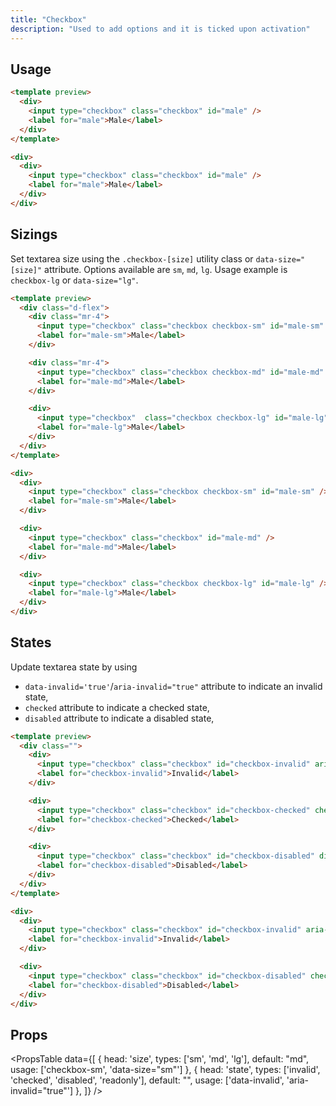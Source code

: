 ```yaml
---
title: "Checkbox"
description: "Used to add options and it is ticked upon activation"
---
```


## Usage

```html
<template preview>
  <div>
    <input type="checkbox" class="checkbox" id="male" />
    <label for="male">Male</label>
  </div>
</template>

<div>
  <div>
    <input type="checkbox" class="checkbox" id="male" />
    <label for="male">Male</label>
  </div>
</div>
```

## Sizings
Set textarea size using the `.checkbox-[size]` utility class or `data-size="[size]"` attribute. Options available are `sm`, `md`, `lg`. Usage example is `checkbox-lg` or `data-size="lg"`.

```html
<template preview>
  <div class="d-flex">
    <div class="mr-4">
      <input type="checkbox" class="checkbox checkbox-sm" id="male-sm" />
      <label for="male-sm">Male</label>
    </div>

    <div class="mr-4">
      <input type="checkbox" class="checkbox checkbox-md" id="male-md" />
      <label for="male-md">Male</label>
    </div>

    <div>
      <input type="checkbox"  class="checkbox checkbox-lg" id="male-lg" />
      <label for="male-lg">Male</label>
    </div>
  </div>
</template>

<div>
  <div>
    <input type="checkbox" class="checkbox checkbox-sm" id="male-sm" />
    <label for="male-sm">Male</label>
  </div>

  <div>
    <input type="checkbox" class="checkbox" id="male-md" />
    <label for="male-md">Male</label>
  </div>

  <div>
    <input type="checkbox" class="checkbox checkbox-lg" id="male-lg" />
    <label for="male-lg">Male</label>
  </div>
</div>
```

## States
Update textarea state by using 
 - `data-invalid='true'`/`aria-invalid="true"` attribute to indicate an invalid state, 
 - `checked` attribute to indicate a checked state,
 - `disabled` attribute to indicate a disabled state,

```html
<template preview>
  <div class="">
    <div>
      <input type="checkbox" class="checkbox" id="checkbox-invalid" aria-invalid="true" />
      <label for="checkbox-invalid">Invalid</label>
    </div>

    <div>
      <input type="checkbox" class="checkbox" id="checkbox-checked" checked />
      <label for="checkbox-checked">Checked</label>
    </div>

    <div>
      <input type="checkbox" class="checkbox" id="checkbox-disabled" disabled />
      <label for="checkbox-disabled">Disabled</label>
    </div>
  </div>
</template>

<div>
  <div>
    <input type="checkbox" class="checkbox" id="checkbox-invalid" aria-invalid="true" />
    <label for="checkbox-invalid">Invalid</label>
  </div>

  <div>
    <input type="checkbox" class="checkbox" id="checkbox-disabled" checked disabled />
    <label for="checkbox-disabled">Disabled</label>
  </div>
</div>
```

## Props

<PropsTable 
  data={[
    {
      head: 'size',
      types: ['sm', 'md', 'lg'],
      default: "md",
      usage: ['checkbox-sm', 'data-size="sm"']
    },
    {
      head: 'state',
      types: ['invalid', 'checked', 'disabled', 'readonly'],
      default: "",
      usage: ['data-invalid', 'aria-invalid="true"']
    },
  ]}
/>